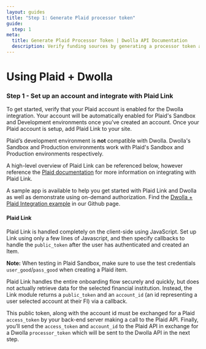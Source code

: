 ```yaml
---
layout: guides
title: "Step 1: Generate Plaid processor token"
guide:
  step: 1
meta:
  title: Generate Plaid Processor Token | Dwolla API Documentation
  description: Verify funding sources by generating a processor token and setting up Plaid Link.
---
```


# Using Plaid + Dwolla

### Step 1 - Set up an account and integrate with Plaid Link

To get started, verify that your Plaid account is enabled for the Dwolla integration. Your account will be automatically enabled for Plaid's Sandbox and Development environments once you’ve created an account. Once your Plaid account is setup, add Plaid Link to your site.

<AlertBar variation="warning">
  Plaid’s development environment is <b>not</b> compatible with Dwolla. Dwolla's
  Sandbox and Production environments work with Plaid's Sandbox and Production
  environments respectively.
</AlertBar>

A high-level overview of Plaid Link can be referenced below, however reference the [Plaid documentation](https://plaid.com/docs/auth/partnerships/dwolla/) for more information on integrating with Plaid Link.

A sample app is available to help you get started with Plaid Link and Dwolla as well as demonstrate using on-demand authorization. Find the [Dwolla + Plaid Integration example](https://github.com/Dwolla/integration-examples/tree/main/packages/plaid-funding-source) in our Github page.

#### Plaid Link

Plaid Link is handled completely on the client-side using JavaScript. Set up Link using only a few lines of Javascript, and then specify callbacks to handle the `public_token` after the user has authenticated and created an Item.

**Note:** When testing in Plaid Sandbox, make sure to use the test credentials `user_good`/`pass_good` when creating a Plaid item.

Plaid Link handles the entire onboarding flow securely and quickly, but does not actually retrieve data for the selected financial institution. Instead, the Link module returns a `public_token` and an `account_id` (an id representing a user selected account at their FI) via a callback.

This public token, along with the account id must be exchanged for a Plaid `access_token` by your back-end server making a call to the Plaid API. Finally, you’ll send the `access_token` and `account_id` to the Plaid API in exchange for a Dwolla `processor_token` which will be sent to the Dwolla API in the next step.
